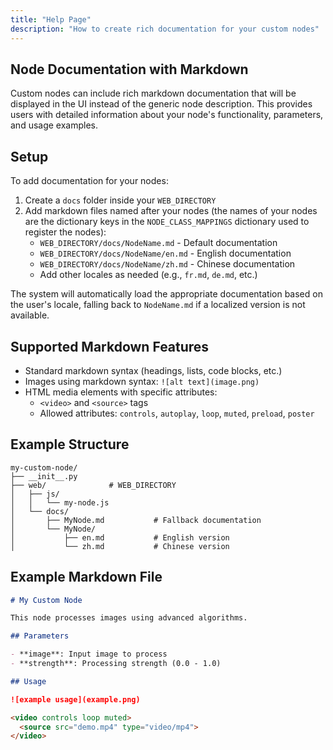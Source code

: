 ```yaml
---
title: "Help Page"
description: "How to create rich documentation for your custom nodes"
---
```


## Node Documentation with Markdown

Custom nodes can include rich markdown documentation that will be displayed in the UI instead of the generic node description. This provides users with detailed information about your node's functionality, parameters, and usage examples.

## Setup

To add documentation for your nodes:

1. Create a `docs` folder inside your `WEB_DIRECTORY`
2. Add markdown files named after your nodes (the names of your nodes are the dictionary keys in the `NODE_CLASS_MAPPINGS` dictionary used to register the nodes):
   - `WEB_DIRECTORY/docs/NodeName.md` - Default documentation
   - `WEB_DIRECTORY/docs/NodeName/en.md` - English documentation
   - `WEB_DIRECTORY/docs/NodeName/zh.md` - Chinese documentation
   - Add other locales as needed (e.g., `fr.md`, `de.md`, etc.)

The system will automatically load the appropriate documentation based on the user's locale, falling back to `NodeName.md` if a localized version is not available.

## Supported Markdown Features

- Standard markdown syntax (headings, lists, code blocks, etc.)
- Images using markdown syntax: `![alt text](image.png)`
- HTML media elements with specific attributes:
  - `<video>` and `<source>` tags
  - Allowed attributes: `controls`, `autoplay`, `loop`, `muted`, `preload`, `poster`

## Example Structure

```
my-custom-node/
├── __init__.py
├── web/              # WEB_DIRECTORY
│   ├── js/
│   │   └── my-node.js
│   └── docs/
│       ├── MyNode.md           # Fallback documentation
│       └── MyNode/
│           ├── en.md           # English version
│           └── zh.md           # Chinese version
```

## Example Markdown File

```markdown
# My Custom Node

This node processes images using advanced algorithms.

## Parameters

- **image**: Input image to process
- **strength**: Processing strength (0.0 - 1.0)

## Usage

![example usage](example.png)

<video controls loop muted>
  <source src="demo.mp4" type="video/mp4">
</video>
```
